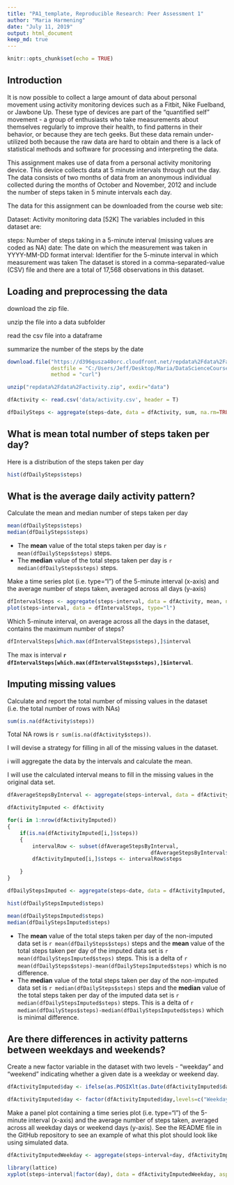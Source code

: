 ---
title: "PA1_template, Reproducible Research: Peer Assessment 1"
author: "Maria Harmening"
date: "July 11, 2019"
output: html_document
keep_md: true
---

```{r setup, include=FALSE}
knitr::opts_chunk$set(echo = TRUE)
```
## Introduction
It is now possible to collect a large amount of data about personal movement using activity monitoring devices such as a Fitbit, Nike Fuelband, or Jawbone Up. These type of devices are part of the "quantified self" movement - a group of enthusiasts who take measurements about themselves regularly to improve their health, to find patterns in their behavior, or because they are tech geeks. But these data remain under-utilized both because the raw data are hard to obtain and there is a lack of statistical methods and software for processing and interpreting the data.

This assignment makes use of data from a personal activity monitoring device. This device collects data at 5 minute intervals through out the day. The data consists of two months of data from an anonymous individual collected during the months of October and November, 2012 and include the number of steps taken in 5 minute intervals each day.

The data for this assignment can be downloaded from the course web site:

Dataset: Activity monitoring data [52K]
The variables included in this dataset are:

steps: Number of steps taking in a 5-minute interval (missing values are coded as \color{red}{\verb|NA|}NA)
date: The date on which the measurement was taken in YYYY-MM-DD format
interval: Identifier for the 5-minute interval in which measurement was taken
The dataset is stored in a comma-separated-value (CSV) file and there are a total of 17,568 observations in this dataset.

## Loading and preprocessing the data
download the zip file.

unzip the file into a data subfolder

read the csv file into a dataframe

summarize the number of the steps by the date


```{r echo = TRUE}

download.file("https://d396qusza40orc.cloudfront.net/repdata%2Fdata%2Factivity.zip", 
              destfile = "C:/Users/Jeff/Desktop/Maria/DataScienceCourse/Rsnippets/repdata%2Fdata%2Factivity.zip", 
              method = "curl")

unzip("repdata%2Fdata%2Factivity.zip", exdir="data")

dfActivity <- read.csv('data/activity.csv', header = T)

dfDailySteps <- aggregate(steps~date, data = dfActivity, sum, na.rm=TRUE)

```


## What is mean total number of steps taken per day?

Here is a distribution of the steps taken per day

```{r echo=TRUE}
hist(dfDailySteps$steps)
```



## What is the average daily activity pattern?

Calculate the mean and median number of steps taken per day
```{r echo=TRUE}
mean(dfDailySteps$steps)
median(dfDailySteps$steps)
```
* The **mean** value of the total steps taken per day is 
    `r mean(dfDailySteps$steps)` steps.
* The **median** value of the total steps taken per day is 
    `r median(dfDailySteps$steps)` steps.
    
    
Make a time series plot (i.e. \color{red}{\verb|type = "l"|}type="l") of the 5-minute interval (x-axis) and the average number of steps taken, averaged across all days (y-axis)    
```{r echo=TRUE}
dfIntervalSteps <- aggregate(steps~interval, data = dfActivity, mean, na.rm=TRUE)
plot(steps~interval, data = dfIntervalSteps, type="l")
```

Which 5-minute interval, on average across all the days in the dataset, contains the maximum number of steps?

```{r echo=TRUE}
dfIntervalSteps[which.max(dfIntervalSteps$steps),]$interval
```

The max is interval **`r dfIntervalSteps[which.max(dfIntervalSteps$steps),]$interval`**.


## Imputing missing values

Calculate and report the total number of missing values in the dataset (i.e. the total number of rows with NAs)
```{r echo=TRUE}
sum(is.na(dfActivity$steps))
```
Total NA rows is `r sum(is.na(dfActivity$steps))`.


I will devise a strategy for filling in all of the missing values in the dataset. 

i will aggregate the data by the intervals and calculate the mean.

I will use the calculated interval means to fill in the missing values in the original data set.

```{r echo=TRUE}
dfAverageStepsByInterval <- aggregate(steps~interval, data = dfActivity, mean, na.rm=TRUE)

dfActivityImputed <- dfActivity 

for(i in 1:nrow(dfActivityImputed))
{
    if(is.na(dfActivityImputed[i,]$steps))
    {
        intervalRow <- subset(dfAverageStepsByInterval, 
                                              dfAverageStepsByInterval$interval == dfActivityImputed[i,]$interval)
        dfActivityImputed[i,]$steps <- intervalRow$steps

    }
}

dfDailyStepsImputed <- aggregate(steps~date, data = dfActivityImputed, sum, na.rm=TRUE)

hist(dfDailyStepsImputed$steps)

mean(dfDailyStepsImputed$steps)
median(dfDailyStepsImputed$steps)
```
* The **mean** value of the total steps taken per day of the non-imputed data set is
    `r mean(dfDailySteps$steps)` steps and the **mean** value of the total steps taken per day of the 
    imputed data set is
    `r mean(dfDailyStepsImputed$steps)` steps.  This is a delta of `r mean(dfDailySteps$steps)-mean(dfDailyStepsImputed$steps)` 
    which is no difference.
* The **median** value of the total steps taken per day of the non-imputed data set is
    `r median(dfDailySteps$steps)` steps and the **median** value of the total steps taken per day of the 
    imputed data set is
    `r median(dfDailyStepsImputed$steps)` steps.  This is a delta of `r median(dfDailySteps$steps)-median(dfDailyStepsImputed$steps)`
    which is minimal difference.


## Are there differences in activity patterns between weekdays and weekends?

Create a new factor variable in the dataset with two levels - "weekday" and "weekend" indicating whether a given date is a weekday or weekend day.

```{r echo=TRUE}
dfActivityImputed$day <- ifelse(as.POSIXlt(as.Date(dfActivityImputed$date))$wday%%6 == 0, "Weekend", "Weekday")

dfActivityImputed$day <- factor(dfActivityImputed$day,levels=c("Weekday","Weekend"))
```


Make a panel plot containing a time series plot (i.e. \color{red}{\verb|type = "l"|}type="l") of the 5-minute interval (x-axis) and the average number of steps taken, averaged across all weekday days or weekend days (y-axis). See the README file in the GitHub repository to see an example of what this plot should look like using simulated data.

```{r echo=TRUE}
dfActivityImputedWeekday <- aggregate(steps~interval+day, dfActivityImputed, mean)

library(lattice)
xyplot(steps~interval|factor(day), data = dfActivityImputedWeekday, aspect=1/2, type="l")
```

    
